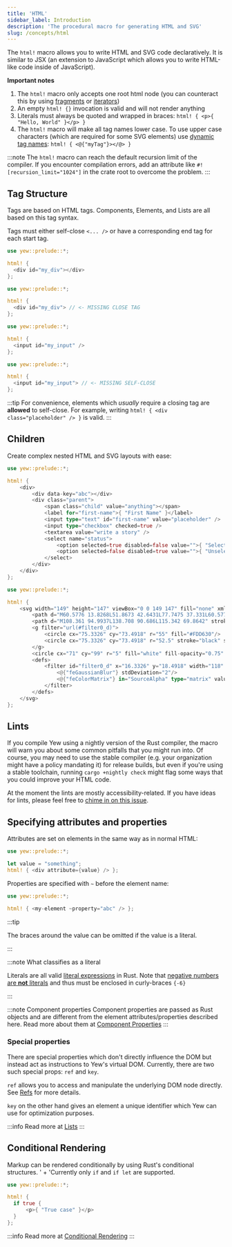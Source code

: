 ```yaml
---
title: 'HTML'
sidebar_label: Introduction
description: 'The procedural macro for generating HTML and SVG'
slug: /concepts/html
---
```



The `html!` macro allows you to write HTML and SVG code declaratively. It is similar to JSX
(an extension to JavaScript which allows you to write HTML-like code inside of JavaScript).

**Important notes**

1. The `html!` macro only accepts one root html node (you can counteract this by using
   [fragments](./fragments.mdx) or [iterators](./../html/lists.mdx))
2. An empty `html! {}` invocation is valid and will not render anything
3. Literals must always be quoted and wrapped in braces: `html! { <p>{ "Hello, World" }</p> }`
4. The `html!` macro will make all tag names lower case. To use upper case characters (which are required for some SVG elements) use [dynamic tag names](concepts/html/elements.mdx#dynamic-tag-names): `html! { <@{"myTag"}></@> }`

:::note
The `html!` macro can reach the default recursion limit of the compiler. If you encounter compilation errors,
add an attribute like `#![recursion_limit="1024"]` in the crate root to overcome the problem.
:::

## Tag Structure

Tags are based on HTML tags. Components, Elements, and Lists are all based on this tag syntax.

Tags must either self-close `<... />` or have a corresponding end tag for each start tag.

<Tabs>
  <TabItem value="Open - Close" label="Open - Close" default>

```rust
use yew::prelude::*;

html! {
  <div id="my_div"></div>
};
```

  </TabItem>
  <TabItem value="Invalid" label="Invalid">

```rust ,compile_fail
use yew::prelude::*;

html! {
  <div id="my_div"> // <- MISSING CLOSE TAG
};
```

  </TabItem>
</Tabs>

<Tabs>
  <TabItem value="Self-closing" label="Self-closing">

```rust
use yew::prelude::*;

html! {
  <input id="my_input" />
};
```

  </TabItem>
  <TabItem value="Invalid" label="Invalid">

```rust ,compile_fail
use yew::prelude::*;

html! {
  <input id="my_input"> // <- MISSING SELF-CLOSE
};
```

  </TabItem>
</Tabs>

:::tip
For convenience, elements which _usually_ require a closing tag are **allowed** to self-close. For example, writing `html! { <div class="placeholder" /> }` is valid.
:::

## Children

Create complex nested HTML and SVG layouts with ease:

<Tabs>
  <TabItem value="HTML" label="HTML">

```rust
use yew::prelude::*;

html! {
    <div>
        <div data-key="abc"></div>
        <div class="parent">
            <span class="child" value="anything"></span>
            <label for="first-name">{ "First Name" }</label>
            <input type="text" id="first-name" value="placeholder" />
            <input type="checkbox" checked=true />
            <textarea value="write a story" />
            <select name="status">
                <option selected=true disabled=false value="">{ "Selected" }</option>
                <option selected=false disabled=true value="">{ "Unselected" }</option>
            </select>
        </div>
    </div>
};
```

  </TabItem>
  <TabItem value="SVG" label="SVG">

```rust
use yew::prelude::*;

html! {
    <svg width="149" height="147" viewBox="0 0 149 147" fill="none" xmlns="http://www.w3.org/2000/svg">
        <path d="M60.5776 13.8268L51.8673 42.6431L77.7475 37.331L60.5776 13.8268Z" fill="#DEB819"/>
        <path d="M108.361 94.9937L138.708 90.686L115.342 69.8642" stroke="black" stroke-width="4" stroke-linecap="round" stroke-linejoin="round"/>
        <g filter="url(#filter0_d)">
            <circle cx="75.3326" cy="73.4918" r="55" fill="#FDD630"/>
            <circle cx="75.3326" cy="73.4918" r="52.5" stroke="black" stroke-width="5"/>
        </g>
        <circle cx="71" cy="99" r="5" fill="white" fill-opacity="0.75" stroke="black" stroke-width="3"/>
        <defs>
            <filter id="filter0_d" x="16.3326" y="18.4918" width="118" height="118" filterUnits="userSpaceOnUse" color-interpolation-filters="sRGB">
                <@{"feGaussianBlur"} stdDeviation="2"/>
                <@{"feColorMatrix"} in="SourceAlpha" type="matrix" values="0 0 0 0 0 0 0 0 0 0 0 0 0 0 0 0 0 0 127 0"/>
            </filter>
        </defs>
    </svg>
};
```

  </TabItem>
</Tabs>

## Lints

If you compile Yew using a nightly version of the Rust compiler, the macro will warn you about some
common pitfalls that you might run into. Of course, you may need to use the stable compiler (e.g.
your organization might have a policy mandating it) for release builds, but even if you're using a
stable toolchain, running `cargo +nightly check` might flag some ways that you could improve your
HTML code.

At the moment the lints are mostly accessibility-related. If you have ideas for lints, please feel
free to [chime in on this issue](https://github.com/yewstack/yew/issues/1334).

## Specifying attributes and properties

Attributes are set on elements in the same way as in normal HTML:

```rust
use yew::prelude::*;

let value = "something";
html! { <div attribute={value} /> };
```

Properties are specified with `~` before the element name:

```rust
use yew::prelude::*;

html! { <my-element ~property="abc" /> };
```

:::tip

The braces around the value can be omitted if the value is a literal.

:::

:::note What classifies as a literal

Literals are all valid [literal expressions](https://doc.rust-lang.org/reference/expressions/literal-expr.html)
in Rust. Note that [negative numbers are **not** literals](https://users.rust-lang.org/t/why-are-negative-value-literals-expressions/43333)
and thus must be enclosed in curly-braces `{-6}`

:::

:::note Component properties
Component properties are passed as Rust objects and are different from the element attributes/properties described here.
Read more about them at [Component Properties](../function-components/properties.mdx)
:::

### Special properties

There are special properties which don't directly influence the DOM but instead act as instructions to Yew's virtual DOM.
Currently, there are two such special props: `ref` and `key`.

`ref` allows you to access and manipulate the underlying DOM node directly. See [Refs](../function-components/node-refs.mdx) for more details.

`key` on the other hand gives an element a unique identifier which Yew can use for optimization purposes.

:::info
Read more at [Lists](./html/lists)
:::

## Conditional Rendering

Markup can be rendered conditionally by using Rust's conditional structures. ' +
'Currently only `if` and `if let` are supported.

```rust
use yew::prelude::*;

html! {
  if true {
      <p>{ "True case" }</p>
  }
};
```

:::info
Read more at [Conditional Rendering](./conditional-rendering.mdx)
:::
